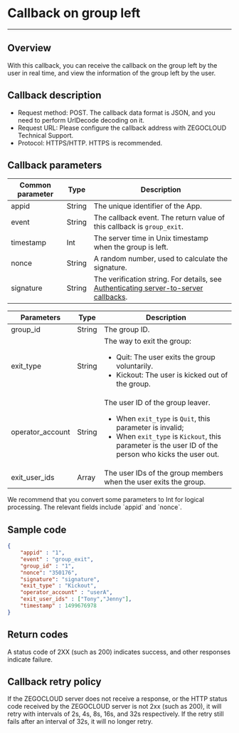 # Callback on group left

---

## Overview

With this callback, you can receive the callback on the group left by the user in real time, and view the information of the group left by the user.

## Callback description

- Request method: POST.
  <Note title="Note">
  The callback data format is JSON, and you need to perform UrlDecode decoding on it.
  </Note>
- Request URL: Please configure the callback address with ZEGOCLOUD Technical Support.
- Protocol: HTTPS/HTTP. HTTPS is recommended.

## Callback parameters

| Common parameter | Type | Description |
|------|------|------|
| appid | String | The unique identifier of the App. |
| event | String | The callback event. The return value of this callback is `group_exit`. |
| timestamp | Int | The server time in Unix timestamp when the group is left. |
| nonce | String | A random number, used to calculate the signature. |
| signature | String | The verification string. For details, see [Authenticating server-to-server callbacks](./../Authenticating%20server-to-server%20callbacks.mdx).

| Parameters | Type | Description |
|------|------|------|
| group_id | String | The group ID. |
| exit_type | String | The way to exit the group: <ul><li>Quit: The user exits the group voluntarily.</li><li>Kickout: The user is kicked out of the group.</li></ul> |
| operator_account | String | The user ID of the group leaver. <ul><li>When `exit_type` is `Quit`, this parameter is invalid;</li><li>When `exit_type` is `Kickout`, this parameter is the user ID of the person who kicks the user out.</li></ul> |
| exit_user_ids | Array | The user IDs of the group members when the user exits the group. |

<Note title="Note">
We recommend that you convert some parameters to Int for logical processing. The relevant fields include `appid` and `nonce`.
</Note>

## Sample code

```json
{
    "appid" : "1",
    "event" : "group_exit",
    "group_id" : "1",
    "nonce": "350176",
    "signature": "signature",
    "exit_type" : "Kickout",
    "operator_account" : "userA",
    "exit_user_ids" : ["Tony","Jenny"],
    "timestamp" : 1499676978
}
```

## Return codes

A status code of 2XX (such as 200) indicates success, and other responses indicate failure.

## Callback retry policy

If the ZEGOCLOUD server does not receive a response, or the HTTP status code received by the ZEGOCLOUD server is not 2xx (such as 200), it will retry with intervals of 2s, 4s, 8s, 16s, and 32s respectively. If the retry still fails after an interval of 32s, it will no longer retry.